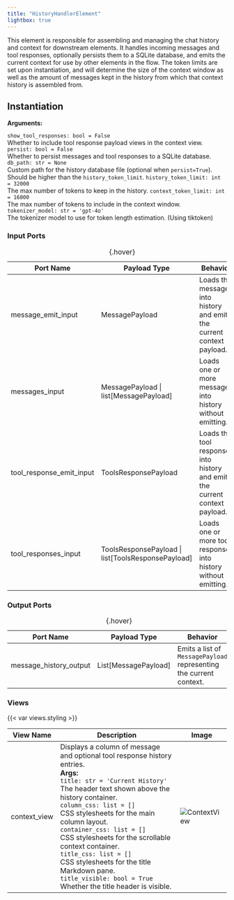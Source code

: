 ```yaml
---
title: "HistoryHandlerElement"
lightbox: true
---
```


This element is responsible for assembling and managing the chat history and context for downstream elements. It handles incoming messages and tool responses, optionally persists them to a SQLite database, and emits the current context for use by other elements in the flow. The token limits are set upon instantiation, and will determine the size of the context window as well as the amount of messages kept in the history from which that context history is assembled from.

## Instantiation

**Arguments:**

`show_tool_responses: bool = False`<br>
<span class="tab">Whether to include tool response payload views in the context view.</span>
`persist: bool = False`<br>
<span class="tab">Whether to persist messages and tool responses to a SQLite database.</span>
`db_path: str = None`<br>
<span class="tab">Custom path for the history database file (optional when `persist=True`). Should be higher than the `history_token_limit`.</span>
`history_token_limit: int = 32000`<br>
<span class="tab">The max number of tokens to keep in the history.</span>
`context_token_limit: int = 16000`<br>
<span class="tab">The max number of tokens to include in the context window.</span>
`tokenizer_model: str = 'gpt-4o'`<br>
<span class="tab">The tokenizer model to use for token length estimation. (Using tiktoken)</span>

### Input Ports

| Port Name                 | Payload Type                                                 | Behavior                                                                      |
|---------------------------|--------------------------------------------------------------|-------------------------------------------------------------------------------|
| message_emit_input        | MessagePayload                                               | Loads the message into history and emits the current context payload.        |
| messages_input            | MessagePayload \| list[MessagePayload]                       | Loads one or more messages into history without emitting.                     |
| tool_response_emit_input  | ToolsResponsePayload                                         | Loads the tool response into history and emits the current context payload.   |
| tool_responses_input      | ToolsResponsePayload \| list[ToolsResponsePayload]           | Loads one or more tool responses into history without emitting.               |

: {.hover}

### Output Ports

| Port Name               | Payload Type            | Behavior                                                      |
|-------------------------|-------------------------|---------------------------------------------------------------|
| message_history_output  | List[MessagePayload]    | Emits a list of `MessagePayload` representing the current context. |

: {.hover}

### Views

{{< var views.styling >}}

| View Name     | Description                                                                                                                    | Image                                     |
|---------------|--------------------------------------------------------------------------------------------------------------------------------|-------------------------------------------|
| context_view  | Displays a column of message and optional tool response history entries.<br>**Args:**<br>`title: str = 'Current History'`<br><span class="tab">The header text shown above the history container.</span><br>`column_css: list = []`<br><span class="tab">CSS stylesheets for the main column layout.</span><br>`container_css: list = []`<br><span class="tab">CSS stylesheets for the scrollable context container.</span><br>`title_css: list = []`<br><span class="tab">CSS stylesheets for the title Markdown pane.</span><br>`title_visible: bool = True`<br><span class="tab">Whether the title header is visible.</span> | ![ContextView](context_view.jpg){.lightbox} |

